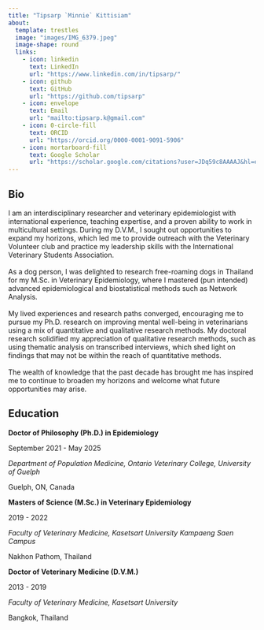 ```yaml
---
title: "Tipsarp `Minnie` Kittisiam"
about:
  template: trestles
  image: "images/IMG_6379.jpeg"
  image-shape: round
  links:
    - icon: linkedin
      text: LinkedIn
      url: "https://www.linkedin.com/in/tipsarp/"
    - icon: github
      text: GitHub
      url: "https://github.com/tipsarp"
    - icon: envelope
      text: Email
      url: "mailto:tipsarp.k@gmail.com"
    - icon: 0-circle-fill
      text: ORCID
      url: "https://orcid.org/0000-0001-9091-5906"
    - icon: mortarboard-fill
      text: Google Scholar
      url: "https://scholar.google.com/citations?user=JDq59c8AAAAJ&hl=en"
---
```


## Bio

I am an interdisciplinary researcher and veterinary epidemiologist with international experience, teaching expertise, and a proven ability to work in multicultural settings. During my D.V.M., I sought out opportunities to expand my horizons, which led me to provide outreach with the Veterinary Volunteer club and practice my leadership skills with the International Veterinary Students Association.\
\
As a dog person, I was delighted to research free-roaming dogs in Thailand for my M.Sc. in Veterinary Epidemiology, where I mastered (pun intended) advanced epidemiological and biostatistical methods such as Network Analysis.\
\
My lived experiences and research paths converged, encouraging me to pursue my Ph.D. research on improving mental well-being in veterinarians using a mix of quantitative and qualitative research methods. My doctoral research solidified my appreciation of qualitative research methods, such as using thematic analysis on transcribed interviews, which shed light on findings that may not be within the reach of quantitative methods.\
\
The wealth of knowledge that the past decade has brought me has inspired me to continue to broaden my horizons and welcome what future opportunities may arise.

## Education

**Doctor of Philosophy (Ph.D.) in Epidemiology**

September 2021 - May 2025

*Department of Population Medicine, Ontario Veterinary College, University of Guelph*

Guelph, ON, Canada

**Masters of Science (M.Sc.) in Veterinary Epidemiology**

2019 - 2022

*Faculty of Veterinary Medicine, Kasetsart University Kampaeng Saen Campus*

Nakhon Pathom, Thailand

**Doctor of Veterinary Medicine (D.V.M.)**

2013 - 2019

*Faculty of Veterinary Medicine, Kasetsart University*

Bangkok, Thailand

